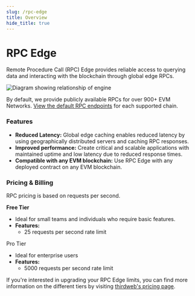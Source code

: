 ```yaml
---
slug: /rpc-edge
title: Overview
hide_title: true
---
```


# RPC Edge

Remote Procedure Call (RPC) Edge provides reliable access to querying data and interacting with the blockchain through global edge RPCs.

![Diagram showing relationship of engine](./assets/rpc-diagram.svg)

By default, we provide publicly available RPCs for over 900+ EVM Networks. [View the default RPC endpoints](https://thirdweb.com/dashboard/infrastructure/rpc-edge) for each supported chain.

### Features

- **Reduced Latency:** Global edge caching enables reduced latency by using geographically distributed servers and caching RPC responses.
- **Improved performance:** Create critical and scalable applications with maintained uptime and low latency due to reduced response times.
- **Compatible with any EVM blockchain:** Use RPC Edge with any deployed contract on any EVM blockchain.

### Pricing & Billing

RPC pricing is based on requests per second.

**Free Tier**

- Ideal for small teams and individuals who require basic features.
- **Features:**
  - 25 requests per second rate limit

Pro Tier

- Ideal for enterprise users
- **Features:**
  - 5000 requests per second rate limit

If you're interested in upgrading your RPC Edge limits, you can find more information on the different tiers by visiting [thirdweb's pricing page](https://thirdweb.com/pricing).
